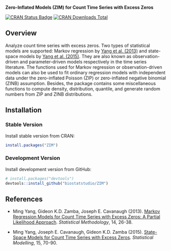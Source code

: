 __Zero-Inflated Models (ZIM) for Count Time Series with Excess Zeros__

[![CRAN Status Badge](http://www.r-pkg.org/badges/version/ZIM)](https://cran.r-project.org/package=ZIM)
[![CRAN Downloads Total](https://cranlogs.r-pkg.org/badges/grand-total/ZIM)](https://cran.r-project.org/package=ZIM)

## Overview

Analyze count time series with excess zeros. Two types of statistical models are supported: Markov regression by [Yang et al. (2013)](https://doi.org/j.stamet.2013.02.001) and state-space models by [Yang et al. (2015)](https://doi.org/10.1177/1471082X14535530). They are also known as observation-driven and parameter-driven models respectively in the time series literature. The functions used for Markov regression or observation-driven models can also be used to fit ordinary regression models with independent data under the zero-inflated Poisson (ZIP) or zero-inflated negative binomial (ZINB) assumption. Besides, the package contains some miscellaneous functions to compute density, distribution, quantile, and generate random numbers from ZIP and ZINB distributions.

## Installation

### Stable Version

Install stable version from CRAN:

```r
install.packages("ZIM")
```

### Development Version

Install development version from GitHub:

```r
# install.packages("devtools")
devtools::install_github("biostatstudio/ZIM")
```

## References

- Ming Yang, Gideon K.D. Zamba, Joseph E. Cavanaugh (2013). [Markov Regression Models for Count Time Series with Excess Zeros: A Partial Likelihood Approach](https://doi.org/j.stamet.2013.02.001). _Statistical Methodology_, 14, 26-38.

- Ming Yang, Joseph E. Cavanaugh, Gideon K.D. Zamba (2015). [State-Space Models for Count Time Series with Excess Zeros](https://doi.org/10.1177/1471082X14535530). _Statistical Modelling_, 15, 70-90.

